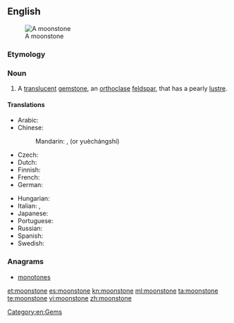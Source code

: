 ==English==
[[Image:MoonstoneGem.jpg|thumb|A moonstone]]

===Etymology===
{{compound|moon|stone}}

===Noun===
{{wikipedia|moonstone (gemstone)}}
{{en-noun}}

# {{context|mineral}} A [[translucent]] [[gemstone]], an [[orthoclase]] [[feldspar]], that has a pearly [[lustre]].

====Translations====
{{trans-top|translucent gemstone}}
* Arabic: {{t-|ar|حجر القمر|m|tr=Hajar al-qamr}}
* Chinese:
*: Mandarin: {{t-|cmn|月長石|sc=Hani}}, {{t-|cmn|月长石|tr=yuèzhǎngshí|sc=Hani}} (or yuèchángshí)
* Czech: {{t-|cs|měsíček}}
* Dutch: {{t-|nl|maansteen|m}}
* Finnish: {{t+|fi|kuukivi}}
* French: {{t+|fr|pierre de lune}}
* German: {{t+|de|Mondstein}}
{{trans-mid}}
* Hungarian: {{t+|hu|holdkő}}
* Italian: {{t-|it|pietra di luna|f}},  {{t-|it|lunaria|f}}
* Japanese: {{t-|ja|月長石|tr=げっちょうせき, gecchouseki|sc=Jpan}}
* Portuguese: {{t-|pt|pedra da Lua|f}}
* Russian: {{t-|ru|лунный камень|m|tr=lúnnyj kám'en'}}
* Spanish: {{t-|es|piedra de luna|f}}
* Swedish: {{t-|sv|månsten}}
{{trans-bottom}}

===Anagrams===
* [[monotones#English|monotones]]

[[Category:en:Gems]]

[[et:moonstone]]
[[es:moonstone]]
[[kn:moonstone]]
[[ml:moonstone]]
[[ta:moonstone]]
[[te:moonstone]]
[[vi:moonstone]]
[[zh:moonstone]]